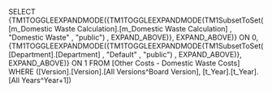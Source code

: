 SELECT {TM1TOGGLEEXPANDMODE({TM1TOGGLEEXPANDMODE(TM1SubsetToSet([m_Domestic Waste Calculation].[m_Domestic Waste Calculation] , "Domestic Waste" , "public") , EXPAND_ABOVE)}, EXPAND_ABOVE)} ON 0, {TM1TOGGLEEXPANDMODE({TM1TOGGLEEXPANDMODE(TM1SubsetToSet([Department].[Department] , "Default" , "public") , EXPAND_ABOVE)}, EXPAND_ABOVE)} ON 1 FROM [Other Costs - Domestic Waste Costs] WHERE ([Version].[Version].[All Versions^Board Version], [t_Year].[t_Year].[All Years^Year+1])